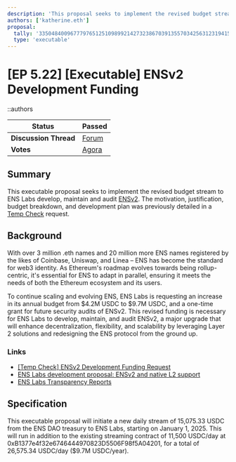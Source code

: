 ```yaml
---
description: 'This proposal seeks to implement the revised budget stream to ENS Labs to develop, maintain and audit ENSv2.'
authors: ['katherine.eth']
proposal:
  tally: '33504840096777976512510989921427323867039135570342563123194157971712476988820'
  type: 'executable'
---
```


# [EP 5.22] [Executable] ENSv2 Development Funding

::authors

| **Status**            | Passed                                                                                                                    |
| --------------------- | ------------------------------------------------------------------------------------------------------------------------- |
| **Discussion Thread** | [Forum](https://discuss.ens.domains/t/ep-5-22-ensv2-development-funding-request/19762)                                    |
| **Votes**             | [Agora](https://agora.ensdao.org/proposals/33504840096777976512510989921427323867039135570342563123194157971712476988820) |

## Summary

This executable proposal seeks to implement the revised budget stream to ENS Labs develop, maintain and audit [ENSv2](https://discuss.ens.domains/t/ens-labs-development-proposal-ensv2-and-native-l2-support/19232). The motivation, justification, budget breakdown, and development plan was previously detailed in a [Temp Check](https://discuss.ens.domains/t/temp-check-ensv2-development-funding-request/19762) request.

## Background

With over 3 million .eth names and 20 million more ENS names registered by the likes of Coinbase, Uniswap, and Linea – ENS has become the standard for web3 identity. As Ethereum's roadmap evolves towards being rollup-centric, it's essential for ENS to adapt in parallel, ensuring it meets the needs of both the Ethereum ecosystem and its users.

To continue scaling and evolving ENS, ENS Labs is requesting an increase in its annual budget from $4.2M USDC to $9.7M USDC, and a one-time grant for future security audits of ENSv2. This revised funding is necessary for ENS Labs to develop, maintain, and audit ENSv2, a major upgrade that will enhance decentralization, flexibility, and scalability by leveraging Layer 2 solutions and redesigning the ENS protocol from the ground up.

### Links

- [\[Temp Check\] ENSv2 Development Funding Request](https://discuss.ens.domains/t/temp-check-ensv2-development-funding-request/19762)
- [ENS Labs development proposal: ENSv2 and native L2 support](https://discuss.ens.domains/t/ens-labs-development-proposal-ensv2-and-native-l2-support/19232)
- [ENS Labs Transparency Reports](https://discuss.ens.domains/t/ens-labs-transparency-reports/19806)

## Specification

This executable proposal will initiate a new daily stream of 15,075.33 USDC from the ENS DAO treasury to ENS Labs, starting on January 1, 2025\. This will run in addition to the existing streaming contract of 11,500 USDC/day at 0xB1377e4f32e6746444970823D5506F98f5A04201, for a total of 26,575.34 USDC/day ($9.7M USDC/year).
